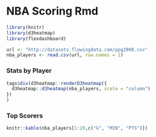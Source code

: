 # NBA Scoring Rmd

```r
library(knitr)
library(d3heatmap)
library(flexdashboard)

url <- "http://datasets.flowingdata.com/ppg2008.csv"
nba_players <- read.csv(url, row.names = 1)
```

### Stats by Player

```r

tags$div(d3heatmap::renderD3heatmap({
  d3heatmap::d3heatmap(nba_players, scale = "column")
})
)

```

### Top Scorers

```r
knitr::kable(nba_players[1:20,c("G", "MIN", "PTS")])
```

